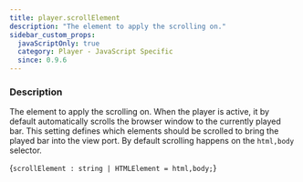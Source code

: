 ```yaml
---
title: player.scrollElement
description: "The element to apply the scrolling on."
sidebar_custom_props:
  javaScriptOnly: true
  category: Player - JavaScript Specific
  since: 0.9.6
---
```




<SettingsHeader />

### Description
The element to apply the scrolling on. When the player is active, it by default automatically scrolls the browser window to the currently played bar. This setting
defines which elements should be scrolled to bring the played bar into the view port. By default scrolling happens on the `html,body`
selector.

<CodeBlock language="ts">{`scrollElement : string | HTMLElement = html,body;`}</CodeBlock>

